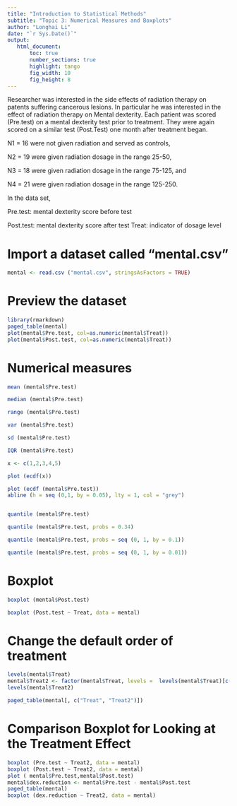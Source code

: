 ```yaml
---
title: "Introduction to Statistical Methods"
subtitle: "Topic 3: Numerical Measures and Boxplots"
author: "Longhai Li"
date: "`r Sys.Date()`"
output: 
   html_document:
       toc: true
       number_sections: true
       highlight: tango
       fig_width: 10
       fig_height: 8
---
```

 Researcher was interested in the side effects of radiation therapy on
 patents suffering cancerous lesions. In particular he was interested in the
 effect of radiation therapy on Mental dexterity. Each patient was scored
 (Pre.test) on a mental dexterity test prior to treatment. They were again
 scored on a similar test (Post.Test) one month after treatment began.  
 
 N1 = 16 were not given radiation and served as controls,
 
 N2 = 19 were given radiation dosage in the range 25-50, 
 
 N3 = 18 were given radiation dosage in the range 75-125, and 
 
 N4 = 21 were given radiation dosage in the range 125-250. 
 
 In the data set,
 
 Pre.test: mental dexterity score before test
 
 Post.test: mental dexterity score after test
 Treat: indicator of dosage level 

# Import a dataset called "mental.csv"
```r
mental <- read.csv ("mental.csv", stringsAsFactors = TRUE)
```

# Preview the dataset

```r
library(rmarkdown)
paged_table(mental)
plot(mental$Pre.test, col=as.numeric(mental$Treat))
plot(mental$Post.test, col=as.numeric(mental$Treat))

```

# Numerical measures 

```r
mean (mental$Pre.test)

median (mental$Pre.test)

range (mental$Pre.test)

var (mental$Pre.test)

sd (mental$Pre.test)

IQR (mental$Pre.test)

x <- c(1,2,3,4,5)

plot (ecdf(x))

plot (ecdf (mental$Pre.test))
abline (h = seq (0,1, by = 0.05), lty = 1, col = "grey")


quantile (mental$Pre.test)

quantile (mental$Pre.test, probs = 0.34)

quantile (mental$Pre.test, probs = seq (0, 1, by = 0.1))

quantile (mental$Pre.test, probs = seq (0, 1, by = 0.01))
```

# Boxplot

```r
boxplot (mental$Post.test)

boxplot (Post.test ~ Treat, data = mental)
```

# Change the default order of treatment

```r
levels(mental$Treat)
mental$Treat2 <- factor(mental$Treat, levels =  levels(mental$Treat)[c(4,1:3)])
levels(mental$Treat2)

paged_table(mental[, c("Treat", "Treat2")])
```

# Comparison Boxplot for Looking at the Treatment Effect

```r

boxplot (Pre.test ~ Treat2, data = mental)
boxplot (Post.test ~ Treat2, data = mental)
plot ( mental$Pre.test,mental$Post.test)
mental$dex.reduction <- mental$Pre.test - mental$Post.test
paged_table(mental)
boxplot (dex.reduction ~ Treat2, data = mental)
```

